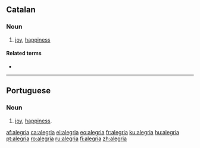 {{also|alegría}}
==Catalan==
===Noun===
{{ca-noun|f|-}}

# [[joy]], [[happiness]]

====Related terms====
* {{l|ca|alegrar}}

----

==Portuguese==

===Noun===
{{infl|pt|noun|g=f}}

# [[joy]], [[happiness]].

[[af:alegria]]
[[ca:alegria]]
[[el:alegria]]
[[eo:alegria]]
[[fr:alegria]]
[[ku:alegria]]
[[hu:alegria]]
[[pt:alegria]]
[[ro:alegria]]
[[ru:alegria]]
[[fi:alegria]]
[[zh:alegria]]